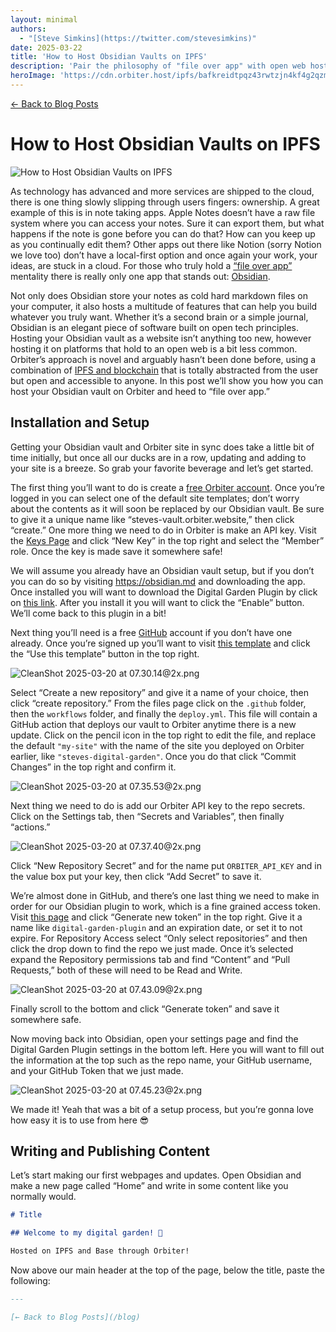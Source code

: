 ```yaml
---
layout: minimal
authors:
  - "[Steve Simkins](https://twitter.com/stevesimkins)"
date: 2025-03-22
title: 'How to Host Obsidian Vaults on IPFS'
description: 'Pair the philosophy of "file over app" with open web hosting technologies'
heroImage: 'https://cdn.orbiter.host/ipfs/bafkreidtpqz43rwtzjn4kf4g2qzm62jirm2jdmjp3y6d3ifocaq5aykfwy'
---
```


[← Back to Blog Posts](/blog)

# How to Host Obsidian Vaults on IPFS

![How to Host Obsidian Vaults on IPFS](https://cdn.orbiter.host/ipfs/bafkreidtpqz43rwtzjn4kf4g2qzm62jirm2jdmjp3y6d3ifocaq5aykfwy)

As technology has advanced and more services are shipped to the cloud, there is one thing slowly slipping through users fingers: ownership. A great example of this is in note taking apps. Apple Notes doesn’t have a raw file system where you can access your notes. Sure it can export them, but what happens if the note is gone before you can do that? How can you keep up as you continually edit them? Other apps out there like Notion (sorry Notion we love too) don’t have a local-first option and once again your work, your ideas, are stuck in a cloud. For those who truly hold a [“file over app”](https://bafybeia4jkmvp7sfhqne5fj73r72ypkxinyq3rwmgrmprh4wxjzll5452q.ipfs.dweb.link/) mentality there is really only one app that stands out: [Obsidian](https://obsidian.md).

Not only does Obsidian store your notes as cold hard markdown files on your computer, it also hosts a multitude of features that can help you build whatever you truly want. Whether it’s a second brain or a simple journal, Obsidian is an elegant piece of software built on open tech principles. Hosting your Obsidian vault as a website isn’t anything too new, however hosting it on platforms that hold to an open web is a bit less common. Orbiter’s approach is novel and arguably hasn’t been done before, using a combination of [IPFS and blockchain](https://orbiter.host/blog/how-we-use-blockchain-behind-the-scenes/) that is totally abstracted from the user but open and accessible to anyone. In this post we’ll show you how you can host your Obsidian vault on Orbiter and heed to “file over app.”

## Installation and Setup

Getting your Obsidian vault and Orbiter site in sync does take a little bit of time initially, but once all our ducks are in a row, updating and adding to your site is a breeze. So grab your favorite beverage and let’s get started.

The first thing you’ll want to do is create a [free Orbiter account](https://app.orbiter.host). Once you’re logged in you can select one of the default site templates; don’t worry about the contents as it will soon be replaced by our Obsidian vault. Be sure to give it a unique name like “steves-vault.orbiter.website,” then click “create.” One more thing we need to do in Orbiter is make an API key. Visit the [Keys Page](https://app.orbiter.host/api-keys) and click “New Key” in the top right and select the “Member” role. Once the key is made save it somewhere safe!

We will assume you already have an Obsidian vault setup, but if you don’t you can do so by visiting https://obsidian.md and downloading the app. Once installed you will want to download the Digital Garden Plugin by click on [this link](https://obsidian.md/plugins?id=digitalgarden). After you install it you will want to click the “Enable” button. We’ll come back to this plugin in a bit!

Next thing you’ll need is a free [GitHub](https://github.com) account if you don’t have one already. Once you’re signed up you’ll want to visit [this template](https://github.com/orbiterhost/digitalgarden?tab=readme-ov-file) and click the “Use this template” button in the top right.

![CleanShot 2025-03-20 at 07.30.14@2x.png](https://cdn.orbiter.host/ipfs/bafybeid7txqbrfedwtwovab34wbku75cv55zwyftzh6dvnfa3yakxghoc4/1.png)

Select “Create a new repository” and give it a name of your choice, then click “create repository.” From the files page click on the `.github` folder, then the `workflows` folder, and finally the `deploy.yml`. This file will contain a GitHub action that deploys our vault to Orbiter anytime there is a new update. Click on the pencil icon in the top right to edit the file, and replace the default `"my-site"` with the name of the site you deployed on Orbiter earlier, like `"steves-digital-garden"`. Once you do that click “Commit Changes” in the top right and confirm it.

![CleanShot 2025-03-20 at 07.35.53@2x.png](https://cdn.orbiter.host/ipfs/bafybeid7txqbrfedwtwovab34wbku75cv55zwyftzh6dvnfa3yakxghoc4/2.png)

Next thing we need to do is add our Orbiter API key to the repo secrets. Click on the Settings tab, then “Secrets and Variables”, then finally “actions.”

![CleanShot 2025-03-20 at 07.37.40@2x.png](https://cdn.orbiter.host/ipfs/bafybeid7txqbrfedwtwovab34wbku75cv55zwyftzh6dvnfa3yakxghoc4/3.png)

Click “New Repository Secret” and for the name put `ORBITER_API_KEY` and in the value box put your key, then click “Add Secret” to save it.

We’re almost done in GitHub, and there’s one last thing we need to make in order for our Obsidian plugin to work, which is a fine grained access token. Visit [this page](https://github.com/settings/personal-access-tokens) and click “Generate new token” in the top right. Give it a name like `digital-garden-plugin` and an expiration date, or set it to not expire. For Repository Access select “Only select repositories” and then click the drop down to find the repo we just made. Once it’s selected expand the Repository permissions tab and find “Content” and “Pull Requests,” both of these will need to be Read and Write.

![CleanShot 2025-03-20 at 07.43.09@2x.png](https://cdn.orbiter.host/ipfs/bafybeid7txqbrfedwtwovab34wbku75cv55zwyftzh6dvnfa3yakxghoc4/4.png)

Finally scroll to the bottom and click “Generate token” and save it somewhere safe.

Now moving back into Obsidian, open your settings page and find the Digital Garden Plugin settings in the bottom left. Here you will want to fill out the information at the top such as the repo name, your GitHub username, and your GitHub Token that we just made.

![CleanShot 2025-03-20 at 07.45.23@2x.png](https://cdn.orbiter.host/ipfs/bafybeid7txqbrfedwtwovab34wbku75cv55zwyftzh6dvnfa3yakxghoc4/5.png)

We made it! Yeah that was a bit of a setup process, but you’re gonna love how easy it is to use from here 😎 

## Writing and Publishing Content

Let’s start making our first webpages and updates. Open Obsidian and make a new page called “Home” and write in some content like you normally would.

```markdown
# Title

## Welcome to my digital garden! 🌿

Hosted on IPFS and Base through Orbiter!
```

Now above our main header at the top of the page, below the title, paste the following:

```markdown
---

[← Back to Blog Posts](/blog)
